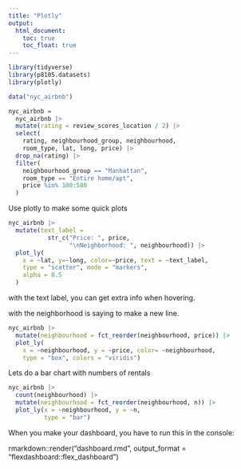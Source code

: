 ```yaml
---
title: "Plotly"
output: 
  html_document:
    toc: true
    toc_float: true
---
```


```r
library(tidyverse)
library(p8105.datasets)
library(plotly)
```

```r
data("nyc_airbnb")

nyc_airbnb = 
  nyc_airbnb |>
  mutate(rating = review_scores_location / 2) |>
  select(
    rating, neighbourhood_group, neighbourhood,
    room_type, lat, long, price) |>
  drop_na(rating) |>
  filter(
    neighbourhood_group == "Manhattan",
    room_type == "Entire home/apt",
    price %in% 100:500
  )
```

Use plotly to make some quick plots

```r
nyc_airbnb |> 
  mutate(text_label = 
           str_c("Price: ", price, 
                 "\nNeighborhood: ", neighbourhood)) |>
  plot_ly(
    x = ~lat, y=~long, color=~price, text = ~text_label,
    type = "scatter", mode = "markers", 
    alpha = 0.5
  )
```

with the text label, you can get extra info when hovering.

\n with the neighborhood is saying to make a new line.

```r
nyc_airbnb |>
  mutate(neighbourhood = fct_reorder(neighbourhood, price)) |>
  plot_ly(
    x = ~neighbourhood, y = ~price, color= ~neighbourhood,
    type = "box", colors = "viridis")
```

Lets do a bar chart with numbers of rentals

```r
nyc_airbnb |>
  count(neighbourhood) |>
  mutate(neighbourhood = fct_reorder(neighbourhood, n)) |>
  plot_ly(x = ~neighbourhood, y = ~n,
          type = "bar")
```

When you make your dashboard, you have to run this in the console: 

rmarkdown::render("dashboard.rmd", output_format = "flexdashboard::flex_dashboard")
